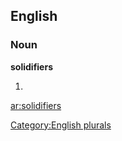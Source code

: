 
==English==

===Noun===
'''solidifiers'''

# {{plural of|[[solidifier]]}}

[[Category:English plurals]]

[[ar:solidifiers]]